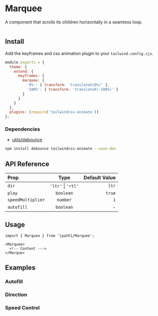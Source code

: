 
# Marquee

A component that scrolls its children horizontally in a seamless loop.

<Box>
  <Marquee autofill className="rounded-md">
    <div className="flex gap-2 mr-2">
      <div className="size-20 rounded-md bg-primary/20"></div>
      <div className="size-20 rounded-md bg-primary/30"></div>
      <div className="size-20 rounded-md bg-primary/40"></div>
    </div>
  </Marquee>
</Box>

## Install

<FileSource path="@/foundations/components" />

Add the keyframes and css animation plugin to your `tailwind.config.cjs`.

```js copy filename="tailwind.config.cjs"
module.exports = {
  theme: {
    extend: {
      keyframes: {
        marquee: {
          '0%': { transform: 'translateX(0%)' },
          '100%': { transform: 'translateX(-100%)' }
        }
      }
    }
  },
  plugins: [require('tailwindcss-animate')]
};
```

### Dependencies

- [utils/debounce](/utils/debounce)

```bash copy
npm install debounce tailwindcss-animate --save-dev
```

## API Reference

| Prop              |        Type        | Default Value |
| :---------------- | :----------------: | ------------: |
| `dir`             | `'ltr'` \| `'rtl'` |         `ltr` |
| `play`            |     `boolean`      |        `true` |
| `speedMultiplier` |      `number`      |           `1` |
| `autofill`        |     `boolean`      |             - |

## Usage

```tsx copy
import { Marquee } from '[path]/Marquee';
```

```tsx copy
<Marquee>
  <!-- Content --->
</Marque>
```

## Examples

### Autofill

<ComponentPreview path="@/foundations/components/Marquee/examples/MarqueeAutofill" />

### Direction

<ComponentPreview path="@/foundations/components/Marquee/examples/MarqueeDirection" />

### Speed Control

<ComponentPreview path="@/foundations/components/Marquee/examples/MarqueeSpeedControl" />
